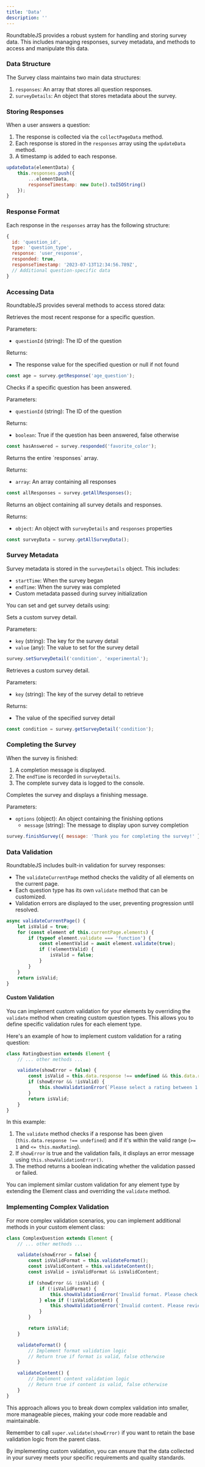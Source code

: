 ```yaml
---
title: 'Data'
description: ''
---
```


RoundtableJS provides a robust system for handling and storing survey data. This includes managing responses, survey metadata, and methods to access and manipulate this data.

### Data Structure

The Survey class maintains two main data structures:

1. `responses`: An array that stores all question responses.
2. `surveyDetails`: An object that stores metadata about the survey.

### Storing Responses

When a user answers a question:

1. The response is collected via the `collectPageData` method.
2. Each response is stored in the `responses` array using the `updateData` method.
3. A timestamp is added to each response.

```javascript
updateData(elementData) {
    this.responses.push({
        ...elementData,
        responseTimestamp: new Date().toISOString()
    });
}
```

### Response Format

Each response in the `responses` array has the following structure:

```javascript
{
  id: 'question_id',
  type: 'question_type',
  response: 'user_response',
  responded: true,
  responseTimestamp: '2023-07-13T12:34:56.789Z',
  // Additional question-specific data
}
```

### Accessing Data

RoundtableJS provides several methods to access stored data:

<ParamField path="getResponse" type="function">
  Retrieves the most recent response for a specific question.

  Parameters:
  - `questionId` (string): The ID of the question

  Returns:
  - The response value for the specified question or null if not found

  ```javascript
  const age = survey.getResponse('age_question');
  ```
</ParamField>

<ParamField path="responded" type="function">
  Checks if a specific question has been answered.

  Parameters:
  - `questionId` (string): The ID of the question

  Returns:
  - `boolean`: True if the question has been answered, false otherwise

  ```javascript
  const hasAnswered = survey.responded('favorite_color');
  ```
</ParamField>

<ParamField path="getAllResponses" type="function">
  Returns the entire `responses` array.

  Returns:
  - `array`: An array containing all responses

  ```javascript
  const allResponses = survey.getAllResponses();
  ```
</ParamField>

<ParamField path="getAllSurveyData" type="function">
  Returns an object containing all survey details and responses.

  Returns:
  - `object`: An object with `surveyDetails` and `responses` properties

  ```javascript
  const surveyData = survey.getAllSurveyData();
  ```
</ParamField>

### Survey Metadata

Survey metadata is stored in the `surveyDetails` object. This includes:

- `startTime`: When the survey began
- `endTime`: When the survey was completed
- Custom metadata passed during survey initialization

You can set and get survey details using:

<ParamField path="setSurveyDetail" type="function">
  Sets a custom survey detail.

  Parameters:
  - `key` (string): The key for the survey detail
  - `value` (any): The value to set for the survey detail

  ```javascript
  survey.setSurveyDetail('condition', 'experimental');
  ```
</ParamField>

<ParamField path="getSurveyDetail" type="function">
  Retrieves a custom survey detail.

  Parameters:
  - `key` (string): The key of the survey detail to retrieve

  Returns:
  - The value of the specified survey detail

  ```javascript
  const condition = survey.getSurveyDetail('condition');
  ```
</ParamField>

### Completing the Survey

When the survey is finished:

1. A completion message is displayed.
2. The `endTime` is recorded in `surveyDetails`.
3. The complete survey data is logged to the console.

<ParamField path="finishSurvey" type="function">
  Completes the survey and displays a finishing message.

  Parameters:
  - `options` (object): An object containing the finishing options
    - `message` (string): The message to display upon survey completion

  ```javascript
  survey.finishSurvey({ message: 'Thank you for completing the survey!' });
  ```
</ParamField>

### Data Validation

RoundtableJS includes built-in validation for survey responses:

- The `validateCurrentPage` method checks the validity of all elements on the current page.
- Each question type has its own `validate` method that can be customized.
- Validation errors are displayed to the user, preventing progression until resolved.

```javascript
async validateCurrentPage() {
    let isValid = true;
    for (const element of this.currentPage.elements) {
        if (typeof element.validate === 'function') {
            const elementValid = await element.validate(true);
            if (!elementValid) {
                isValid = false;
            }
        }
    }
    return isValid;
}
```

#### Custom Validation

You can implement custom validation for your elements by overriding the `validate` method when creating custom question types. This allows you to define specific validation rules for each element type.

Here's an example of how to implement custom validation for a rating question:

```javascript
class RatingQuestion extends Element {
    // ... other methods ...

    validate(showError = false) {
        const isValid = this.data.response !== undefined && this.data.response >= 1 && this.data.response <= this.maxRating;
        if (showError && !isValid) {
            this.showValidationError(`Please select a rating between 1 and ${this.maxRating}`);
        }
        return isValid;
    }
}
```

In this example:

1. The `validate` method checks if a response has been given (`this.data.response !== undefined`) and if it's within the valid range (`>= 1` and `<= this.maxRating`).
2. If `showError` is true and the validation fails, it displays an error message using `this.showValidationError()`.
3. The method returns a boolean indicating whether the validation passed or failed.

You can implement similar custom validation for any element type by extending the Element class and overriding the `validate` method.

### Implementing Complex Validation

For more complex validation scenarios, you can implement additional methods in your custom element class:

```javascript
class ComplexQuestion extends Element {
    // ... other methods ...

    validate(showError = false) {
        const isValidFormat = this.validateFormat();
        const isValidContent = this.validateContent();
        const isValid = isValidFormat && isValidContent;

        if (showError && !isValid) {
            if (!isValidFormat) {
                this.showValidationError('Invalid format. Please check your input.');
            } else if (!isValidContent) {
                this.showValidationError('Invalid content. Please review your answer.');
            }
        }

        return isValid;
    }

    validateFormat() {
        // Implement format validation logic
        // Return true if format is valid, false otherwise
    }

    validateContent() {
        // Implement content validation logic
        // Return true if content is valid, false otherwise
    }
}
```

This approach allows you to break down complex validation into smaller, more manageable pieces, making your code more readable and maintainable.

Remember to call `super.validate(showError)` if you want to retain the base validation logic from the parent class.

By implementing custom validation, you can ensure that the data collected in your survey meets your specific requirements and quality standards.